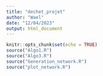 ```yaml
---
title: "dechet_projet"
author: "Wael"
date: "12/04/2023"
output: html_document
---
```


```r
knitr::opts_chunk$set(echo = TRUE)
source("Algo1.R")
source("Algo3.R")
source("Generation_network.R")
source("plot_network.R")
```
